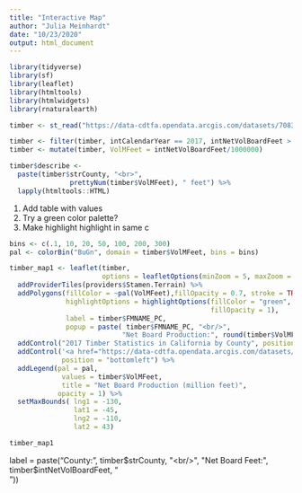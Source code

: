 ```yaml
---
title: "Interactive Map"
author: "Julia Meinhardt"
date: "10/23/2020"
output: html_document
---
```


```r
library(tidyverse)
library(sf)
library(leaflet)
library(htmltools)
library(htmlwidgets)
library(rnaturalearth)
```

```r
timber <- st_read("https://data-cdtfa.opendata.arcgis.com/datasets/7083a55396e84f76956a047ca856d6d1_0.geojson?outSR=%7B%22latestWkid%22%3A3857%2C%22wkid%22%3A102100%7D")
```
```r
timber <- filter(timber, intCalendarYear == 2017, intNetVolBoardFeet > 0 ) 
timber <- mutate(timber, VolMFeet = intNetVolBoardFeet/1000000)
```

```r
timber$describe <- 
  paste(timber$strCounty, "<br>", 
               prettyNum(timber$VolMFeet), " feet") %>% 
  lapply(htmltools::HTML)
```




1. Add table with values
2. Try a green color palette?
3. Make highlight highlight in same c


```r
bins <- c(.1, 10, 20, 50, 100, 200, 300)
pal <- colorBin("BuGn", domain = timber$VolMFeet, bins = bins)
```

```r

timber_map1 <- leaflet(timber, 
                       options = leafletOptions(minZoom = 5, maxZoom = 9)) %>%
  addProviderTiles(providers$Stamen.Terrain) %>%
  addPolygons(fillColor = ~pal(VolMFeet),fillOpacity = 0.7, stroke = TRUE, weight = 1.5,
              highlightOptions = highlightOptions(fillColor = "green", 
                                                  fillOpacity = 1),
              label = timber$FMNAME_PC,
              popup = paste( timber$FMNAME_PC, "<br/>",
                            "Net Board Production:", round(timber$VolMFeet),"million feet", "<br/>")) %>%
  addControl("2017 Timber Statistics in California by County", position = "topright") %>%
  addControl('<a href="https://data-cdtfa.opendata.arcgis.com/datasets/7083a55396e84f76956a047ca856d6d1_0.geojson?outSR=%7B%22latestWkid%22%3A3857%2C%22wkid%22%3A102100%7D">Data Source</a>',
             position = "bottomleft") %>%
  addLegend(pal = pal,
             values = timber$VolMFeet,
             title = "Net Board Production (million feet)",
            opacity = 1) %>%
  setMaxBounds( lng1 = -130,
                lat1 = -45,
                lng2 = -110,
                lat2 = 43)

timber_map1

```




label = paste("County:", timber$strCounty, "<br/>",
                            "Net Board Feet:", timber$intNetVolBoardFeet, "<br/>")) 











